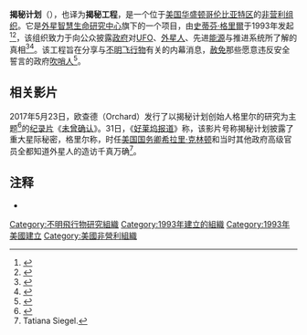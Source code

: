 {{Infobox organization
|native_name= The Disclosure Project 
| name = 揭秘计划
| formation = 1993年
| founder = [[史蒂芬·格里爾|史蒂芬·格里爾]]<ref>{{cite web|url=http://www.koreatimes.co.kr/www/news/tech/2016/08/325_134602.html|publisher=The Korea Times|title=Is this really human? DNA tests on six-inch 'alien-looking' skeleton|date=2013-04-25|access-date=2020-07-21|archive-date=2020-07-21|archive-url=https://web.archive.org/web/20200721130649/http://www.koreatimes.co.kr/www/news/tech/2016/08/325_134602.html|dead-url=no}}</ref>
| type = 
| status = 
| headquarters = {{美国}}[[华盛顿哥伦比亚特区|华盛顿哥伦比亚特区]]<ref>{{cite web|url=https://www.coursehero.com/file/p6akc7g/Public-disclosure-of-extraterrestrial-contact-and-of-the-information-war-is-a/|publisher=Course Hero|title=Public disclosure of extraterrestrial contact and of the information ...|date=2012-11-28|access-date=2020-07-21|archive-date=2020-07-21|archive-url=https://web.archive.org/web/20200721181617/https://www.coursehero.com/file/p6akc7g/Public-disclosure-of-extraterrestrial-contact-and-of-the-information-war-is-a/|dead-url=no}}</ref>
| language = 
| key_people = 
| parent_organization = [[外星智慧生命研究中心|外星智慧生命研究中心]]
| website =[https://web.archive.org/web/20010510043331/http://disclosureproject.org/ disclosureproject.org] 
}}

'''揭秘计划'''（{{lang-en|The Disclosure Project}}），也译为'''揭秘工程'''，是一个位于[[美国|美国]][[华盛顿哥伦比亚特区|华盛顿哥伦比亚特区]]的[[非营利组织|非营利组织]]。它是[[外星智慧生命研究中心|外星智慧生命研究中心]]旗下的一个项目，由[[史蒂芬·格里爾|史蒂芬·格里爾]]于1993年发起<ref>{{cite book|url=http://books.google.com/books?id=KUqLKSWPrvQC&pg=PA1 |title=Life With a Cosmos Clearance |first1=Daniel M |last1=Salter |first2=Nancy |last2=Red Star |publisher=Light Technology Publishing |year=2003 |isbn=1891824376 |pages=x–ix, 1–4}}</ref><ref>{{cite web|url=https://web.archive.org/web/20010502193905/http://www.disclosureproject.org/projecthistory.htm| publisher=disclosureproject.org| title=The Disclosure Project - Background|date=2001-04-16}}</ref>，该组织致力于向公众披露[[政府|政府]]对[[UFO|UFO]]、[[外星人|外星人]]、先进[[能源|能源]]与推进系统所了解的真相<ref name="Daily Emerald">{{cite news| title = Alien theorist offers proof of government coverup| last = Schmidt| first = Brad| url = http://dailyemerald.com/2002/04/25/alien-theorist-offers-proof-of-government-coverup/| newspaper = Daily Emerald| date = 25 April 2002| access-date = 2020-07-23| archive-date = 2012-08-14| archive-url = https://web.archive.org/web/20120814040025/http://dailyemerald.com/2002/04/25/alien-theorist-offers-proof-of-government-coverup/| dead-url = no}}</ref><ref>{{cite news| last = Tudor| first = Silke| title = Alien Culture| newspaper = SF Weekly| date = 26 September 2001| url = http://www.sfweekly.com/2001-09-26/news/alien-culture/| access-date = 2020-07-23| archive-date = 2015-06-18| archive-url = https://web.archive.org/web/20150618125730/http://www.sfweekly.com/2001-09-26/news/alien-culture/| dead-url = no}}</ref>。该工程旨在分享与[[不明飞行物|不明飞行物]]有关的内幕消息，[[赦免|赦免]]那些愿意违反安全誓言的政府[[吹哨人|吹哨人]]<ref>{{cite news| title = Admiral: Never looked for UFO data| last = Cox| first = Billy| url = http://www.heraldtribune.com/article/20080806/blog32/525095430| newspaper = Sarasota Herald-Tribune| date = 6 August 2008| access-date = 2020-07-23| archive-date = 2013-09-25| archive-url = https://web.archive.org/web/20130925174053/http://www.heraldtribune.com/article/20080806/blog32/525095430| dead-url = no}}</ref>。

==相关影片==
2017年5月23日，欧查德（Orchard）发行了以揭秘计划创始人格里尔的研究为主题<ref>{{cite web|url=https://ent.qq.com/a/20170601/031217.htm|publisher=腾讯娱乐|title=UFO纪录片透露希拉里克林顿支持公开UFO密档|date=2017-06-01|access-date=2020-07-21|archive-date=2020-07-21|archive-url=https://web.archive.org/web/20200721154257/https://ent.qq.com/a/20170601/031217.htm|dead-url=no}}</ref>的[[纪录片|纪录片]]《[[未曾确认|未曾确认]]》。31日，《[[好莱坞报道|好莱坞报道]]》称，该影片号称揭秘计划披露了重大星际秘密，格里尔称，时任[[美国国务卿|美国国务卿]][[希拉里·克林顿|希拉里·克林顿]]和当时其他政府高级官员全都知道外星人的造访千真万确<ref>Tatiana Siegel.{{cite web|url=https://www.hollywoodreporter.com/news/hillary-clinton-championed-ufo-disclosure-doc-filmmakers-say-1009039|publisher=[[The_Hollywood_Reporter|The Hollywood Reporter]]|title=Hillary Clinton Championed UFO Disclosure, Doc Filmmakers Say|date=2017-05-31|access-date=2020-07-21|archive-date=2020-11-09|archive-url=https://web.archive.org/web/20201109034614/https://www.hollywoodreporter.com/news/hillary-clinton-championed-ufo-disclosure-doc-filmmakers-say-1009039|dead-url=no}}</ref>。

== 注释 ==
{{Reflist|2}}

* <small>{{cite news |title=Group Calls for Disclosure of UFO Info |url=https://abcnews.go.com/Technology/story?id=98572&page=1 |accessdate=2021-01-07 |publisher=ABC News |date=2001-05-10 |archive-date=2021-01-31 |archive-url=https://web.archive.org/web/20210131050852/https://abcnews.go.com/Technology/story?id=98572&page=1 |dead-url=no }}</small>

{{不明飞行物}}
{{DEFAULTSORT:Disclosure Project}}
[[Category:不明飛行物研究組織|Category:不明飛行物研究組織]]
[[Category:1993年建立的組織|Category:1993年建立的組織]]
[[Category:1993年美國建立|Category:1993年美國建立]]
[[Category:美國非營利組織|Category:美國非營利組織]]